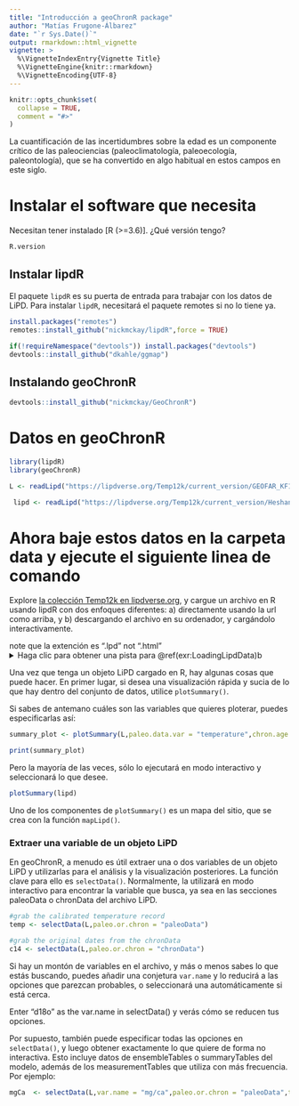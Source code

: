 ```yaml
---
title: "Introducción a geoChronR package"
author: "Matías Frugone-Álbarez"
date: "`r Sys.Date()`"
output: rmarkdown::html_vignette
vignette: >
  %\VignetteIndexEntry{Vignette Title}
  %\VignetteEngine{knitr::rmarkdown}
  %\VignetteEncoding{UTF-8}
---
```


```r
knitr::opts_chunk$set(
  collapse = TRUE,
  comment = "#>"
)
```

La cuantificación de las incertidumbres sobre la edad es un componente crítico de las paleociencias (paleoclimatología, paleoecología, paleontología), que se ha convertido en algo habitual en estos campos en este siglo. 

# Instalar el software que necesita {#instalación}

Necesitan tener instalado [R (>=3.6)]. ¿Qué versión tengo?


```r
R.version
```


## Instalar lipdR


El paquete `lipdR` es su puerta de entrada para trabajar con los datos de LiPD. Para instalar `lipdR`, necesitará el paquete remotes si no lo tiene ya.


```r
install.packages("remotes")
remotes::install_github("nickmckay/lipdR",force = TRUE)
```


```r
if(!requireNamespace("devtools")) install.packages("devtools")
devtools::install_github("dkahle/ggmap")
```


## Instalando geoChronR

```r
devtools::install_github("nickmckay/GeoChronR")
```


# Datos en geoChronR


```r
library(lipdR)
library(geoChronR)
```

```r
L <- readLipd("https://lipdverse.org/Temp12k/current_version/GEOFAR_KF16_MgCa.Repschlager.2016.lpd")
```



```r
   
 lipd <- readLipd("https://lipdverse.org/Temp12k/current_version/HeshangCave.Wang.2018.lpd")

```


# Ahora baje estos datos en la carpeta data y ejecute el siguiente linea de comando 

:::: {.blackbox data-latex=""}
::: {.exercise #LoadingLipdData}

Explore [la colección Temp12k en lipdverse.org](https://lipdverse.org/Temp12k/current_version), y cargue un archivo en R usando lipdR con dos enfoques diferentes: a) directamente usando la url como arriba, y b) descargando el archivo en su ordenador, y cargándolo interactivamente. 

note que la extención es ".lpd" not ".html"
</details> 

<details>
  <summary>Haga clic para obtener una pista para \@ref(exr:LoadingLipdData)b</summary>
   b. Ahora ve a; [the dataset](https://lipdverse.org/Temp12k/current_version/HeshangCave.Wang.2018.html) baje los datos a su pc

```r

lipd <- readLipd()
```

and select the file interactively. 
</details> 
:::
::::


Una vez que tenga un objeto LiPD cargado en R, hay algunas cosas que puede hacer. En primer lugar, si desea una visualización rápida y sucia de lo que hay dentro del conjunto de datos, utilice `plotSummary()`.

Si sabes de antemano cuáles son las variables que quieres ploterar, puedes especificarlas así:

```r
summary_plot <- plotSummary(L,paleo.data.var = "temperature",chron.age.var = "age",chron.depth.var = "depthMid",chron.age.14c.var = NULL)

print(summary_plot)
```


Pero la mayoría de las veces, sólo lo ejecutará en modo interactivo y seleccionará lo que desee. 

```r
plotSummary(lipd)
```

Uno de los componentes de `plotSummary()` es un mapa del sitio, que se crea con la función `mapLipd()`.


### Extraer una variable de un objeto LiPD {#selectData}

En geoChronR, a menudo es útil extraer una o dos variables de un objeto LiPD y utilizarlas para el análisis y la visualización posteriores. La función clave para ello es `selectData()`. Normalmente, la utilizará en modo interactivo para encontrar la variable que busca, ya sea en las secciones paleoData o chronData del archivo LiPD. 

```r
#grab the calibrated temperature record
temp <- selectData(L,paleo.or.chron = "paleoData")

#grab the original dates from the chronData
c14 <- selectData(L,paleo.or.chron = "chronData")
```

Si hay un montón de variables en el archivo, y más o menos sabes lo que estás buscando, puedes añadir una conjetura `var.name` y lo reducirá a las opciones que parezcan probables, o seleccionará una automáticamente si está cerca. 

:::: {.blackbox data-latex=""}
::: {.exercise #selectData}
Enter "d18o" as the var.name in selectData() y verás cómo se reducen tus opciones.
:::
::::

Por supuesto, también puede especificar todas las opciones en `selectData()`, y luego obtener exactamente lo que quiere de forma no interactiva. Esto incluye datos de ensembleTables o summaryTables del modelo, además de los measurementTables que utiliza con más frecuencia. Por ejemplo:

```r
mgCa  <- selectData(L,var.name = "mg/ca",paleo.or.chron = "paleoData",table.type = "meas",meas.table.num = 1)
```
